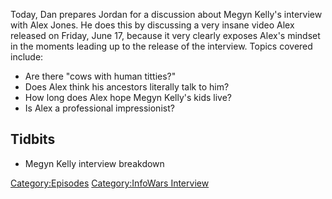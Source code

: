 {{DEFAULTSORT:
    #_EPISODE_0054:Megyn Kelly Interview Pt. 1
}}{{Episode
    | title           = Megyn Kelly Interview Pt. 1
    | caption         = [https://knowledgefight.libsyn.com/knowledge-fight-megyn-kelly-interview-pt-1 Listen to this episode on Libsyn]
    | episodeNumber   = 54
    | length          = 02:34:49
    | airDate         = June 19, 2017
    | coverageDate    = June 17, 2017
    | episodeType     = [[:Category:InfoWars Interview|InfoWars Interview]]
    | appearance      = [[Megyn Kelly]]
    | previousEpisode = [[53: June 12, 2017]]
    | nextEpisode     = [[55: Megyn Kelly Interview Pt. 2]]
}}

{{Stub}}

Today, Dan prepares Jordan for a discussion about Megyn Kelly's interview with Alex Jones. He does this by discussing a very insane video Alex released on Friday, June 17, because it very clearly exposes Alex's mindset in the moments leading up to the release of the interview. Topics covered include:

*Are there "cows with human titties?"
*Does Alex think his ancestors literally talk to him?
*How long does Alex hope Megyn Kelly's kids live?
*Is Alex a professional impressionist?

==Tidbits==

*Megyn Kelly interview breakdown

[[Category:Episodes]]
[[Category:InfoWars Interview]]
